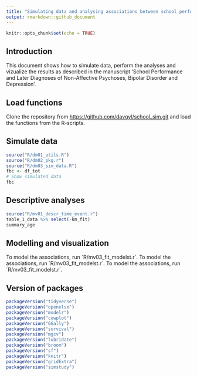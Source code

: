 ```yaml
---
title: "Simulating data and analysing associations between school performance and psychiatric disorders"
output: rmarkdown::github_document
---
```


```r
knitr::opts_chunk$set(echo = TRUE)
```


## Introduction
This document shows how to simulate data, perform the analyses and vizualize the results as described in the manuscript 'School Performance and Later Diagnoses of Non-Affective Psychoses, Bipolar Disorder and Depression'.  

## Load functions

Clone the repository from <https://github.com/davgyl/school_sim.git> and load the functions from the R-scripts.  

## Simulate data

```r

source("R/dm01_utils.R")
source("R/dm02_pkg.r")
source("R/dm03_sim_data.R")
fbc <- df_tot
# Show simulated data
fbc
```

## Descriptive analyses

```r

source("R/mv01_descr_time_event.r")
table_1_data %>% select(-km_fit)
summary_age

```

## Modelling and visualization

To model the associations, run ´R/mv03_fit_modelst.r´. 
To model the associations, run ´R/mv03_fit_modelst.r´. 
To model the associations, run ´R/mv03_fit_modelst.r´. 

## Version of packages

```r

packageVersion("tidyverse")
packageVersion("openxlsx")
packageVersion("modelr")
packageVersion("cowplot")
packageVersion("GGally")
packageVersion("survival")
packageVersion("mgcv")
packageVersion("lubridate")
packageVersion("broom")
packageVersion("sf")
packageVersion("knitr")
packageVersion("gridExtra")
packageVersion("simstudy")

```
